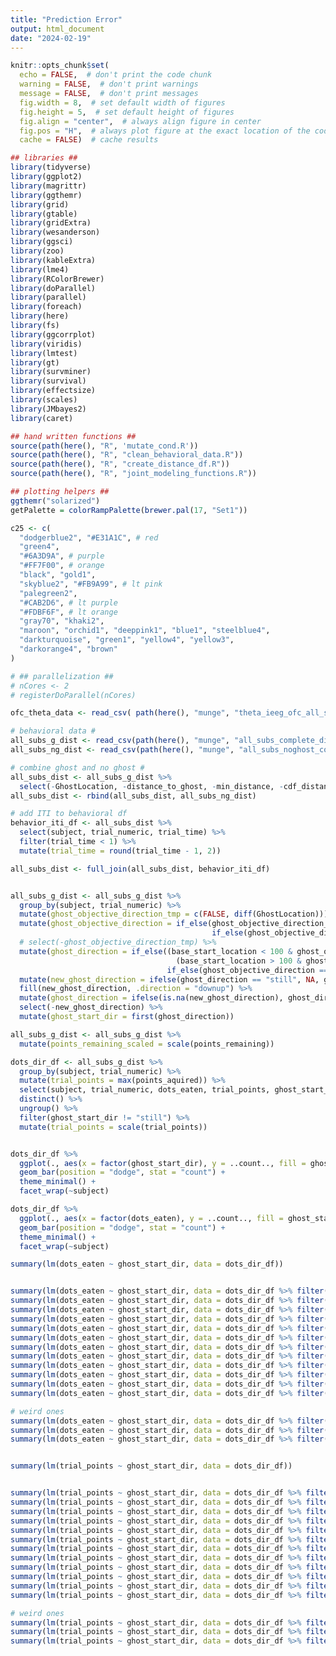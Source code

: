 ```yaml
---
title: "Prediction Error"
output: html_document
date: "2024-02-19"
---
```


```r
knitr::opts_chunk$set(
  echo = FALSE,  # don't print the code chunk
  warning = FALSE,  # don't print warnings
  message = FALSE,  # don't print messages
  fig.width = 8,  # set default width of figures
  fig.height = 5,  # set default height of figures
  fig.align = "center",  # always align figure in center
  fig.pos = "H",  # always plot figure at the exact location of the code chunk
  cache = FALSE)  # cache results

## libraries ##
library(tidyverse)
library(ggplot2)
library(magrittr)
library(ggthemr)
library(grid)
library(gtable)
library(gridExtra)
library(wesanderson)
library(ggsci)
library(zoo)
library(kableExtra)
library(lme4)
library(RColorBrewer)
library(doParallel)
library(parallel)
library(foreach)
library(here)
library(fs)
library(ggcorrplot)
library(viridis)
library(lmtest)
library(gt)
library(survminer)
library(survival)
library(effectsize)
library(scales)
library(JMbayes2)
library(caret)

## hand written functions ##
source(path(here(), "R", 'mutate_cond.R'))
source(path(here(), "R", "clean_behavioral_data.R"))
source(path(here(), "R", "create_distance_df.R"))
source(path(here(), "R", "joint_modeling_functions.R"))

## plotting helpers ##
ggthemr("solarized")
getPalette = colorRampPalette(brewer.pal(17, "Set1"))

c25 <- c(
  "dodgerblue2", "#E31A1C", # red
  "green4",
  "#6A3D9A", # purple
  "#FF7F00", # orange
  "black", "gold1",
  "skyblue2", "#FB9A99", # lt pink
  "palegreen2",
  "#CAB2D6", # lt purple
  "#FDBF6F", # lt orange
  "gray70", "khaki2",
  "maroon", "orchid1", "deeppink1", "blue1", "steelblue4",
  "darkturquoise", "green1", "yellow4", "yellow3",
  "darkorange4", "brown"
)

# ## parallelization ##
# nCores <- 2
# registerDoParallel(nCores)

```


```r

ofc_theta_data <- read_csv( path(here(), "munge", "theta_ieeg_ofc_all_subs_logged_iti_onset.csv"))

# behavioral data #
all_subs_g_dist <- read_csv(path(here(), "munge", "all_subs_complete_distance_df.csv"))
all_subs_ng_dist <- read_csv(path(here(), "munge", "all_subs_noghost_complete_distance_df.csv"))

# combine ghost and no ghost #
all_subs_dist <- all_subs_g_dist %>% 
  select(-GhostLocation, -distance_to_ghost, -min_distance, -cdf_distance)
all_subs_dist <- rbind(all_subs_dist, all_subs_ng_dist)

# add ITI to behavioral df
behavior_iti_df <- all_subs_dist %>% 
  select(subject, trial_numeric, trial_time) %>%
  filter(trial_time < 1) %>%
  mutate(trial_time = round(trial_time - 1, 2))

all_subs_dist <- full_join(all_subs_dist, behavior_iti_df)



```


```r

all_subs_g_dist <- all_subs_g_dist %>%
  group_by(subject, trial_numeric) %>%
  mutate(ghost_objective_direction_tmp = c(FALSE, diff(GhostLocation))) %>%
  mutate(ghost_objective_direction = if_else(ghost_objective_direction_tmp >= 2, "Right", 
                                             if_else(ghost_objective_direction_tmp <= -2, "Left", "still"))) %>%
  # select(-ghost_objective_direction_tmp) %>%
  mutate(ghost_direction = if_else((base_start_location < 100 & ghost_objective_direction == "Left") |
                                     (base_start_location > 100 & ghost_objective_direction == "Right") , "Towards",
                                   if_else(ghost_objective_direction == "still", "still", "Away"))) %>%
  mutate(new_ghost_direction = ifelse(ghost_direction == "still", NA, ghost_direction)) %>%
  fill(new_ghost_direction, .direction = "downup") %>%
  mutate(ghost_direction = ifelse(is.na(new_ghost_direction), ghost_direction, new_ghost_direction)) %>%
  select(-new_ghost_direction) %>%
  mutate(ghost_start_dir = first(ghost_direction))

```


```r

all_subs_g_dist <- all_subs_g_dist %>%
  mutate(points_remaining_scaled = scale(points_remaining))

dots_dir_df <- all_subs_g_dist %>%
  group_by(subject, trial_numeric) %>%
  mutate(trial_points = max(points_aquired)) %>%
  select(subject, trial_numeric, dots_eaten, trial_points, ghost_start_dir) %>%
  distinct() %>%
  ungroup() %>%
  filter(ghost_start_dir != "still") %>%
  mutate(trial_points = scale(trial_points)) 


dots_dir_df %>%
  ggplot(., aes(x = factor(ghost_start_dir), y = ..count.., fill = ghost_start_dir)) +
  geom_bar(position = "dodge", stat = "count") +
  theme_minimal() +
  facet_wrap(~subject) 

dots_dir_df %>%
  ggplot(., aes(x = factor(dots_eaten), y = ..count.., fill = ghost_start_dir)) +
  geom_bar(position = "dodge", stat = "count") +
  theme_minimal() +
  facet_wrap(~subject) 


```


```r

summary(lm(dots_eaten ~ ghost_start_dir, data = dots_dir_df))


summary(lm(dots_eaten ~ ghost_start_dir, data = dots_dir_df %>% filter(subject == "BJH016")))
summary(lm(dots_eaten ~ ghost_start_dir, data = dots_dir_df %>% filter(subject == "BJH021")))
summary(lm(dots_eaten ~ ghost_start_dir, data = dots_dir_df %>% filter(subject == "BJH025")))
summary(lm(dots_eaten ~ ghost_start_dir, data = dots_dir_df %>% filter(subject == "BJH027")))
summary(lm(dots_eaten ~ ghost_start_dir, data = dots_dir_df %>% filter(subject == "BJH029")))
summary(lm(dots_eaten ~ ghost_start_dir, data = dots_dir_df %>% filter(subject == "BJH039")))
summary(lm(dots_eaten ~ ghost_start_dir, data = dots_dir_df %>% filter(subject == "BJH041")))
summary(lm(dots_eaten ~ ghost_start_dir, data = dots_dir_df %>% filter(subject == "LL10")))
summary(lm(dots_eaten ~ ghost_start_dir, data = dots_dir_df %>% filter(subject == "LL12")))
summary(lm(dots_eaten ~ ghost_start_dir, data = dots_dir_df %>% filter(subject == "LL14")))
summary(lm(dots_eaten ~ ghost_start_dir, data = dots_dir_df %>% filter(subject == "LL17")))
summary(lm(dots_eaten ~ ghost_start_dir, data = dots_dir_df %>% filter(subject == "SLCH002")))

# weird ones
summary(lm(dots_eaten ~ ghost_start_dir, data = dots_dir_df %>% filter(subject == "BJH026")))
summary(lm(dots_eaten ~ ghost_start_dir, data = dots_dir_df %>% filter(subject == "LL13")))
summary(lm(dots_eaten ~ ghost_start_dir, data = dots_dir_df %>% filter(subject == "LL19")))



```

```r



summary(lm(trial_points ~ ghost_start_dir, data = dots_dir_df))


summary(lm(trial_points ~ ghost_start_dir, data = dots_dir_df %>% filter(subject == "BJH016")))
summary(lm(trial_points ~ ghost_start_dir, data = dots_dir_df %>% filter(subject == "BJH021")))
summary(lm(trial_points ~ ghost_start_dir, data = dots_dir_df %>% filter(subject == "BJH025")))
summary(lm(trial_points ~ ghost_start_dir, data = dots_dir_df %>% filter(subject == "BJH027")))
summary(lm(trial_points ~ ghost_start_dir, data = dots_dir_df %>% filter(subject == "BJH029")))
summary(lm(trial_points ~ ghost_start_dir, data = dots_dir_df %>% filter(subject == "BJH039")))
summary(lm(trial_points ~ ghost_start_dir, data = dots_dir_df %>% filter(subject == "BJH041")))
summary(lm(trial_points ~ ghost_start_dir, data = dots_dir_df %>% filter(subject == "LL10")))
summary(lm(trial_points ~ ghost_start_dir, data = dots_dir_df %>% filter(subject == "LL12")))
summary(lm(trial_points ~ ghost_start_dir, data = dots_dir_df %>% filter(subject == "LL14")))
summary(lm(trial_points ~ ghost_start_dir, data = dots_dir_df %>% filter(subject == "LL17")))
summary(lm(trial_points ~ ghost_start_dir, data = dots_dir_df %>% filter(subject == "SLCH002")))

# weird ones
summary(lm(trial_points ~ ghost_start_dir, data = dots_dir_df %>% filter(subject == "BJH026")))
summary(lm(trial_points ~ ghost_start_dir, data = dots_dir_df %>% filter(subject == "LL13")))
summary(lm(trial_points ~ ghost_start_dir, data = dots_dir_df %>% filter(subject == "LL19")))



```


